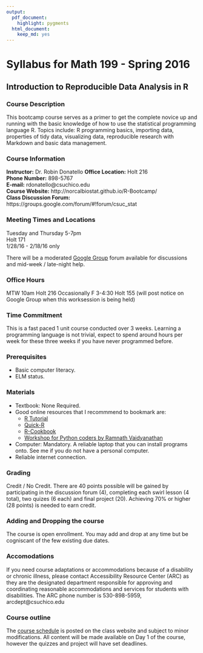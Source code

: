 ```yaml
---
output:
  pdf_document:
    highlight: pygments
  html_document:
    keep_md: yes
---
```


# Syllabus for Math 199 - Spring 2016
## Introduction to Reproducible Data Analysis in R


### Course Description
This bootcamp course serves as a primer to get the complete novice up and running with the basic knowledge of how to use the statistical programming language R. Topics include: R programming basics, importing data, properties of tidy data, visualizing data, reproducible research with Markdown and basic data management. 

### Course Information
**Instructor:** Dr. Robin Donatello 
**Office Location:** Holt 216  
**Phone Number:** 898-5767  
**E-mail:** rdonatello@csuchico.edu  
**Course Website:** http://norcalbiostat.github.io/R-Bootcamp/  
**Class Discussion Forum:** https://groups.google.com/forum/#!forum/csuc_stat


### Meeting Times and Locations 
Tuesday and Thursday 5-7pm  
Holt 171   
1/28/16 - 2/18/16 only  

There will be a moderated [Google Group](https://groups.google.com/forum/#!forum/csuc_stat) forum available for discussions and mid-week / late-night help.  

### Office Hours 
MTW 10am Holt 216
Occasionally F 3-4:30 Holt 155 (will post notice on Google Group when this worksession is being held)

### Time Commitment
This is a fast paced 1 unit course conducted over 3 weeks. Learning a programming language is not trivial, expect to spend around hours per week for these three weeks if you have never programmed before. 

### Prerequisites
* Basic computer literacy. 
* ELM status. 

### Materials

* Textbook: None Required. 
* Good online resources that I recommmend to bookmark are: 
    - [R Tutorial](http://www.r-tutor.com/r-introduction)
    - [Quick-R](http://www.statmethods.net/index.html)
    - [R-Cookbook](http://www.cookbook-r.com/)
    - [Workshop for Python coders by Ramnath Vaidyanathan](https://ramnathv.github.io/pycon2014-r/)
* Computer: Mandatory. A reliable laptop that you can install programs onto. See me if you do not have a personal computer. 
* Reliable internet connection.

### Grading
Credit / No Credit. There are 40 points possible will be gained by participating in the discussion forum (4), completing each swirl lesson (4 total), two quizes (6 each) and final project (20). Achieving 70% or higher (28 points) is needed to earn credit. 
  
### Adding and Dropping the course
The course is open enrollment. You may add and drop at any time but be cogniscant of the few existing due dates.  

### Accomodations
If you need course adaptations or accommodations because of a disability or chronic illness, please contact Accessibility Resource Center (ARC) as they are the designated department responsible for approving and coordinating reasonable accommodations and services for students with disabilities. The ARC phone number is 530-898-5959, arcdept@csuchico.edu

### Course outline
The [course schedule](http://norcalbiostat.github.io/R-Bootcamp/Schedule.html) is posted on the class website and subject to minor modifications. All content will be made available on Day 1 of the course, however the quizzes and project will have set deadlines. 


